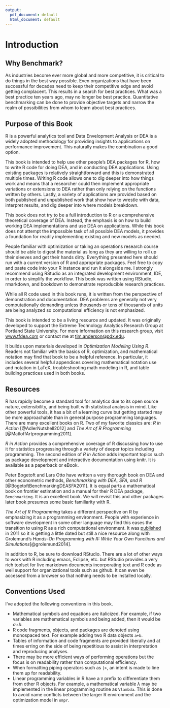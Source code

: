 ```yaml
---
output:
  pdf_document: default
  html_document: default
---
```

\mainmatter

# Introduction

## Why Benchmark?

As industries become ever more global and more competitive, it is critical to do things in the best way possible. Even organizations that have been successful for decades need to keep their competitive edge and avoid getting complacent. This results in a search for best practices. What was a best practice ten years ago, may no longer be best practice. \index{Benchmarking} Quantitative benchmarking can be done to provide objective targets and narrow the realm of possibilities from whom to learn about best practices.

## Purpose of this Book

R is a powerful analytics tool and \index{Data envelopment analysis|(} \index{DEA|see{Data envelopment analysis}} Data Envelopment Analysis or DEA is a widely adopted methodology for providing insights to applications on performance improvement. This naturally makes the combination a good option.

This book is intended to help use other people's DEA packages for R, how to write R code for doing DEA, and in conducting DEA applications. Using existing packages is relatively straightforward and this is demonstrated multiple times. Writing R code allows one to dig deeper into how things work and means that a researcher could then implement appropriate variations or extensions to DEA rather than only relying on the functions written by others. Lastly, a variety of applications are provided based on both published and unpublished work that show how to wrestle with data, interpret results, and dig deeper into where models breakdown.

This book does not try to be a full introduction to R or a comprehensive theoretical coverage of DEA. Instead, the emphasis is on how to build working DEA implementations and use DEA on applications. While this book does not attempt the impossible task of all possible DEA models, it provides a foundation for readily implementing existing and new models as needed.

People familiar with \index{Optimization} optimization or taking an \index{Operations research} operations research course should be able to digest the material as long as they are willing to roll up their sleeves and get their hands dirty. Everything presented here should run with a current version of R and appropriate packages. Feel free to copy and paste code into your R instance and run it alongside me. I strongly recommend using \index{RStudio} RStudio as an integrated development environment, IDE, in order to simplify the workflow. This book was written using RStudio, \index{RMarkdown} rmarkdown, and bookdown to demonstrate reproducible research practices.

While all R code used in this book runs, it is written from the perspective of demonstration and documentation. DEA problems are generally not very computationally demanding unless thousands or tens of thousands of units are being analyzed so computational efficiency is not emphasized.

This book is intended to be a living resource and updated. It was originally developed to support the Extreme Technology Analytics Research Group at Portland State University. For more information on this research group, visit [www.tfdea.com](https://www.tfdea.com) or contact me at [tim.anderson\@pdx.edu](mailto:tim.anderson@pdx.edu){.email}.

\index{Data envelopment analysis|)}

It builds upon materials developed in *Optimization Modeling Using R*. Readers not familiar with the basics of R, optimization, and mathematical notation may find that book to be a helpful reference. In particular, it includes several helpful appendices covering mathematical notation use and notation in \index{LaTeX} LaTeX, troubleshooting math modeling in R, and table building practices used in both books.

## Resources

R has rapidly become a standard tool for analytics due to its open source nature, extensibility, and being built with statistical analysis in mind. Like other powerful tools, it has a bit of a learning curve but getting started may be more approachable than in general purpose programming languages. There are many excellent books on R. Two of my favorite classics are: *R in Action* [@AdlerNutshell2012] and *The Art of R Programming* [@MatloffArtprogramming2011].

*R in Action* provides a comprehensive coverage of R discussing how to use it for statistics progressing through a variety of deeper topics including programming. The second edition of *R in Action* adds important topics such as package development and interactive documentation using knitr. It is available as a paperback or eBook.

Peter Bogetoft and Lars Otto have written a very thorough book on DEA and other econometric methods, *Benchmarking with DEA, SFA, and R* [@BogetoftBenchmarkingDEASFA2011]. It is equal parts a mathematical book on frontier estimation and a manual for their R DEA package, `Benchmarking`. It is an excellent book. We will revisit this and other packages later book presumes some basic familiarity with R.

*The Art of R Programming* takes a different perspective on R by emphasizing it as a programming environment. People with experience in software development in some other language may find this eases the transition to using R as a rich computational environment. It was [published](http://shop.oreilly.com/product/9781593273842.do) in 2011 so it is getting a little dated but still a nice resource along with Grolemund's *Hands-On Programming with R: Write Your Own Functions and Simulations*[@grolemund2014].

In addition to R, be sure to download RStudio. There are a lot of other ways to work with R including emacs, Eclipse, etc. but RStudio provides a very rich toolset for live markdown documents incorporating text and R code as well support for organizational tools such as github. It can even be accessed from a browser so that nothing needs to be installed locally.

## Conventions Used

I've adopted the following conventions \index{Conventions} in this book.

-   Mathematical symbols and equations are italicized. For example, if two variables are mathematical symbols and being added, then it would be *a+b*.
-   R code fragments, objects, and packages are denoted using monospaced text. For example adding two R data objects `a+b`.
-   Tables of information and code fragments are provided liberally and at times erring on the side of being repetitious to assist in interpretation and reproducing analyses.
-   There may be more efficient ways of performing operations but the focus is on readability rather than computational efficiency.
-   When formatting piping \index{Piping} operators such as `|>`, an intent is made to line them up for readability.
-   Linear programming variables in R have a `V` prefix to differentiate them from other R objects. For example, a mathematical variable $\lambda$ may be implemented in the linear programming routine as `Vlambda`. This is done to avoid name conflicts between the larger R environment and the optimization model in `ompr`.

